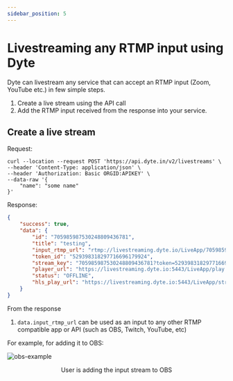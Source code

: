 ```yaml
---
sidebar_position: 5
---
```


# Livestreaming any RTMP input using Dyte

Dyte can livestream any service that can accept an RTMP input (Zoom, YouTube etc.) in few simple steps.

1. Create a live stream using the API call
2. Add the RTMP input received from the response into your service.

## Create a live stream

Request:

```shell
curl --location --request POST 'https://api.dyte.in/v2/livestreams' \
--header 'Content-Type: application/json' \
--header 'Authorization: Basic ORGID:APIKEY' \
--data-raw '{
    "name": "some name"
}'
```

Response:

```json
{
    "success": true,
    "data": {
        "id": "705985987530248809436781",
        "title": "testing",
        "input_rtmp_url": "rtmp://livestreaming.dyte.io/LiveApp/705985987530248809436781?token=529398318297716696179924",
        "token_id": "529398318297716696179924",
        "stream_key": "705985987530248809436781?token=529398318297716696179924",
        "player_url": "https://livestreaming.dyte.io:5443/LiveApp/play.html?name=705985987530248809436781",
        "status": "OFFLINE",
        "hls_play_url": "https://livestreaming.dyte.io:5443/LiveApp/streams/705985987530248809436781_adaptive.m3u8"
    }
}
```

From the response

1. `data.input_rtmp_url` can be used as an input to any other RTMP compatible app or API (such as OBS, Twitch, YouTube, etc)

For example, for adding it to OBS:

![obs-example](/obs-example.png)
<figcaption align="center">
  User is adding the input stream to OBS
</figcaption>